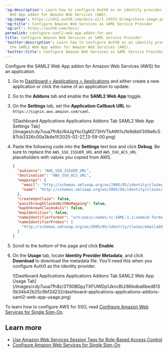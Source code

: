 ---
'og:description': Learn how to configure Auth0 as an identity provider using the SAML2
  Web App addon for Amazon Web Services (AWS).
'og:image': https://cdn2.auth0.com/docs-v2/1.14553.0/img/share-image.png
'og:title': Configure Amazon Web Services as SAML Service Provider
'og:url': https://auth0.com/docs/
permalink: configure-saml2-web-app-addon-for-aws
title: Configure Amazon Web Services as SAML Service Provider
'twitter:description': Learn how to configure Auth0 as an identity provider using
  the SAML2 Web App addon for Amazon Web Services (AWS).
'twitter:title': Configure Amazon Web Services as SAML Service Provider
---
Configure the SAML2 Web App addon for Amazon Web Services (AWS) for an application.

1. Go to [Dashboard > Applications > Applications](https://manage.auth0.com/#/applications) and either create a new application or click the name of an application to update.
2. Go to the **Addons** tab and enable the **SAML2 Web App** toggle.
3. On the **Settings** tab, set the **Application Callback URL** to: `https://signin.aws.amazon.com/saml`.

   <Frame>![Dashboard Applications Applications Addons Tab SAML2 Web App Settings Tab](/images/cdy7uua7fh8z/6dJgYkcOgMZ73HVTkAWt1x/fe9dbbf306e6c587cb3326c00a3b4e1f/2025-02-27_13-59-00.png)</Frame>
4. Paste the following code into the **Settings** text box and click **Debug**. Be sure to replace the `AWS_SSO_ISSUER_URL` and `AWS_SSO_ACS_URL` placeholders with values you copied from AWS.

   ```json lines
   {
     "audience": "AWS_SSO_ISSUER_URL",
     "destination": "AWS_SSO_ACS_URL",
     "mappings": {
       "email": "http://schemas.xmlsoap.org/ws/2005/05/identity/claims/emailaddress",
       "name": "http://schemas.xmlsoap.org/ws/2005/05/identity/claims/name"
     },
     "createUpnClaim": false,
     "passthroughClaimsWithNoMapping": false,
     "mapUnknownClaimsAsIs": false,
     "mapIdentities": false,
     "nameIdentifierFormat": "urn:oasis:names:tc:SAML:1.1:nameid-format:emailAddress",
     "nameIdentifierProbes": [
       "http://schemas.xmlsoap.org/ws/2005/05/identity/claims/emailaddress"
     ]
   }
   ```


   

   
5. Scroll to the bottom of the page and click **Enable**.
6. On the **Usage** tab, locate **Identity Provider Metadata**, and click **Download** to download the metadata file. You'll need this when you configure Auth0 as the identity provider.

   <Frame>![Dashboard Applications Applications Addons Tab SAML2 Web App Usage Tab](/images/cdy7uua7fh8z/3T90BDpyTXFUWDp1JkncBU/86bdba6bed8130b34b42b25c9bf2d232/dashboard-applications-applications-addons-saml2-web-app-usage.png)</Frame>

To learn how to configure AWS for <Tooltip tip="Single Sign-On (SSO): Service that, after a user logs into one applicaton, automatically logs that user in to other applications." cta="View Glossary" href="/docs/glossary?term=SSO">SSO</Tooltip>, read [Configure Amazon Web Services for Single Sign-On](/docs/customize/integrations/aws/configure-amazon-web-services-for-sso).

## Learn more

* [Use Amazon Web Services Session Tags for Role-Based Access Control](/docs/customize/integrations/aws/session-tags)
* [Configure Amazon Web Services for Single Sign-On](/docs/customize/integrations/aws/configure-amazon-web-services-for-sso)
